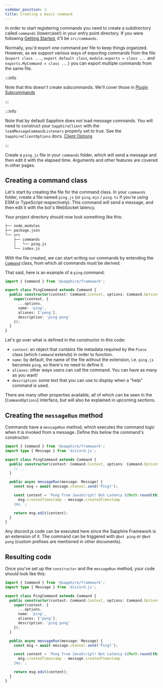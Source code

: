 ```yaml
---
sidebar_position: 1
title: Creating a basic command
---
```


In order to start registering commands you need to create a subdirectory called `commands` (lowercase!) in your entry
point directory. If you were following [Getting Started][getting-started], it'll be `src/commands`.

Normally, you'd export one command per file to keep things organized. However, as we support various ways of exporting
commands from the file (`export class ...`, `export default class`, `module.exports = class ...` and
`exports.MyCommand = class ...`) you can export multiple commands from the same file.

:::info

Note that this doesn't create subcommands. We'll cover those in
[Plugin Subcommands](../plugins/Subcommands/getting-started)

:::

:::info

Note that by default Sapphire does not load message commands. You will need to construct your `SapphireClient` with
the `loadMessageCommandListeners` property set to true. See the `SapphireClientOptions` docs.
[Client Options](https://www.sapphirejs.dev/docs/Documentation/api-framework/interfaces/SapphireClientOptions#loadmessagecommandlisteners)

:::

Create a `ping.js` file in your `commands` folder, which will send a message and then edit it with the elapsed time.
Arguments and other features are covered in other pages.

## Creating a command class

Let's start by creating the file for the command class. In your `commands` folder, create a file named `ping.js` (or
`ping.mjs` / `ping.ts` if you're using ESM or TypeScript respectively). This command will send a message, and then edit
it with the bot's WebSocket latency.

Your project directory should now look something like this:

```bash {4-5}
├── node_modules
├── package.json
└── src
    ├── commands
    │   └── ping.js
    └── index.js
```

With the file created, we can start writing our commands by extending the [`Command`][command] class, from which all
commands must be derived.

That said, here is an example of a `ping` command:

```typescript ts2esm2cjs|{4-11}|{4-11}
import { Command } from '@sapphire/framework';

export class PingCommand extends Command {
  public constructor(context: Command.Context, options: Command.Options) {
    super(context, {
      ...options,
      name: 'ping',
      aliases: ['pong'],
      description: 'ping pong'
    });
  }
}
```

Let's go over what is defined in the constructor in this code:

- `context`: an object that contains file metadata required by the `Piece` class (which `Command` extends) in order to
  function.
- `name`: by default, the name of the file without the extension, i.e. `ping.js` becomes `ping`, so there's no need to
  define it.
- `aliases`: other ways users can call the command. You can have as many as you want!
- `description`: some text that you can use to display when a "help" command is used.

There are many other properties available, all of which can be seen in the [`CommandOptions`] interface, but will also
be explained in upcoming sections.

## Creating the `messageRun` method

Commands have a `messageRun` method, which executes the command logic when it is invoked from a message. Define this
below the command's constructor:

```typescript ts2esm2cjs|{8-16}|{9-17}
import { Command } from '@sapphire/framework';
import type { Message } from 'discord.js';

export class PingCommand extends Command {
  public constructor(context: Command.Context, options: Command.Options) {
    // ...
  }

  public async messageRun(message: Message) {
    const msg = await message.channel.send('Ping?');

    const content = `Pong from JavaScript! Bot Latency ${Math.round(this.container.client.ws.ping)}ms. API Latency ${
      msg.createdTimestamp - message.createdTimestamp
    }ms.`;

    return msg.edit(content);
  }
}
```

Any discord.js code can be executed here since the Sapphire Framework is an extension of it. The command can be
triggered with `@bot ping` or `@bot pong` (custom prefixes are mentioned in other documents).

## Resulting code

Once you've set up the `constructor` and the `messageRun` method, your code should look like this:

```typescript ts2esm2cjs
import { Command } from '@sapphire/framework';
import type { Message } from 'discord.js';

export class PingCommand extends Command {
  public constructor(context: Command.Context, options: Command.Options) {
    super(context, {
      ...options,
      name: 'ping',
      aliases: ['pong'],
      description: 'ping pong'
    });
  }

  public async messageRun(message: Message) {
    const msg = await message.channel.send('Ping?');

    const content = `Pong from JavaScript! Bot Latency ${Math.round(this.container.client.ws.ping)}ms. API Latency ${
      msg.createdTimestamp - message.createdTimestamp
    }ms.`;

    return msg.edit(content);
  }
}
```

[command]: ../../Documentation/api-framework/classes/Command
[commandoptions]: ../../Documentation/api-framework/interfaces/CommandOptions
[getting-started]: ./getting-started-with-sapphire
